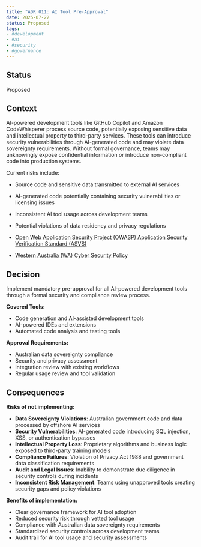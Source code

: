 ```yaml
---
title: "ADR 011: AI Tool Pre-Approval"
date: 2025-07-22
status: Proposed
tags:
- #development
- #ai
- #security
- #governance
---
```


## Status

Proposed

## Context

AI-powered development tools like GitHub Copilot and Amazon CodeWhisperer process source code, potentially exposing sensitive data and intellectual property to third-party services. These tools can introduce security vulnerabilities through AI-generated code and may violate data sovereignty requirements. Without formal governance, teams may unknowingly expose confidential information or introduce non-compliant code into production systems.

Current risks include:

- Source code and sensitive data transmitted to external AI services
- AI-generated code potentially containing security vulnerabilities or licensing issues  
- Inconsistent AI tool usage across development teams
- Potential violations of data residency and privacy regulations

- [Open Web Application Security Project (OWASP) Application Security Verification Standard (ASVS)](https://owasp.org/www-project-application-security-verification-standard/)
- [Western Australia (WA) Cyber Security Policy](https://www.wa.gov.au/government/publications/2024-wa-government-cyber-security-policy)

## Decision

Implement mandatory pre-approval for all AI-powered development tools through a formal security and compliance review process.

**Covered Tools:**

- Code generation and AI-assisted development tools
- AI-powered IDEs and extensions
- Automated code analysis and testing tools

**Approval Requirements:**

- Australian data sovereignty compliance
- Security and privacy assessment
- Integration review with existing workflows
- Regular usage review and tool validation

## Consequences

**Risks of not implementing:**

- **Data Sovereignty Violations**: Australian government code and data processed by offshore AI services
- **Security Vulnerabilities**: AI-generated code introducing SQL injection, XSS, or authentication bypasses
- **Intellectual Property Loss**: Proprietary algorithms and business logic exposed to third-party training models
- **Compliance Failures**: Violation of Privacy Act 1988 and government data classification requirements
- **Audit and Legal Issues**: Inability to demonstrate due diligence in security controls during incidents
- **Inconsistent Risk Management**: Teams using unapproved tools creating security gaps and policy violations

**Benefits of implementation:**

- Clear governance framework for AI tool adoption
- Reduced security risk through vetted tool usage
- Compliance with Australian data sovereignty requirements
- Standardized security controls across development teams
- Audit trail for AI tool usage and security assessments
